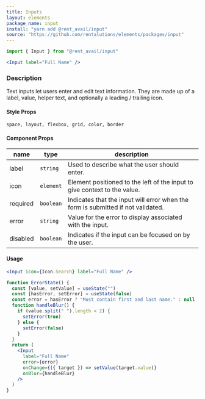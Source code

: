 ```yaml
---
title: Inputs
layout: elements
package_name: input
install: "yarn add @rent_avail/input"
source: "https://github.com/rentalutions/elements/packages/input"
---
```


```js
import { Input } from "@rent_avail/input"
```

```jsx live
<Input label="Full Name" />
```

### Description

Text inputs let users enter and edit text information. They are made up of a label, value, helper text, and optionally a leading / trailing icon.

#### Style Props

`space, layout, flexbox, grid, color, border`

#### Component Props

| name     | type      | description                                                                      |
| -------- | --------- | -------------------------------------------------------------------------------- |
| label    | `string`  | Used to describe what the user should enter.                                     |
| icon     | `element` | Element positioned to the left of the input to give context to the value.        |
| required | `boolean` | Indicates that the input will error when the form is submitted if not validated. |
| error    | `string`  | Value for the error to display associated with the input.                        |
| disabled | `boolean` | Indicates if the input can be focused on by the user.                            |

#### Usage

```jsx live
<Input icon={Icon.Search} label="Full Name" />
```

```jsx live
function ErrorState() {
  const [value, setValue] = useState("")
  const [hasError, setError] = useState(false)
  const error = hasError ? "Must contain first and last name." : null
  function handleBlur() {
    if (value.split(" ").length < 2) {
      setError(true)
    } else {
      setError(false)
    }
  }
  return (
    <Input
      label="Full Name"
      error={error}
      onChange={({ target }) => setValue(target.value)}
      onBlur={handleBlur}
    />
  )
}
```
